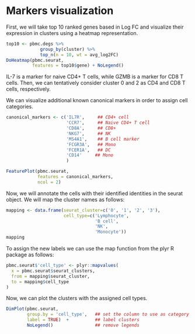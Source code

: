 # Markers visualization


First, we will take top 10 ranked genes based in Log FC and visualize their
expression in clusters using a heatmap representation.


```r
top10 <- pbmc.degs %>% 
             group_by(cluster) %>% 
             top_n(n = 10, wt = avg_log2FC)
DoHeatmap(pbmc.seurat, 
          features = top10$gene) + NoLegend()
```

IL-7 is a marker for naive CD4+ T cells, while GZMB is a marker for CD8 T cells.
Then, we can tentatively consider cluster 0 and 2 as CD4 and CD8 T cells,
respectively. 

We can visualize additional known canonical markers in order to assign cell
categories. 

```r
canonical_markers <- c('IL7R',     ## CD4+ cell
                       'CCR7',     ## Naive CD4+ T cell
                       'CD8A',     ## CD8+
                       'NKG7',     ## NK
                       'MS4A1',    ## B cell marker
                       'FCGR3A',   ## Mono
                       'FCER1A',   ## DC
                       'CD14'     ## Mono
                       )

FeaturePlot(pbmc.seurat, 
            features = canonical_markers,
            ncol = 2)
```

Now, we will annotate the cells with their identified identities in the seurat 
object. We will map the cluster names as follows:


```r
mapping <- data.frame(seurat_cluster=c('0', '1', '2', '3'),
                      cell_type=c('Lymphocyte', 
                                  'B cell', 
                                  'NK',
                                  'Monocyte'))
mapping
```

To assign the new labels we can use the map function from the plyr R package
as follows:


```r
pbmc.seurat$'cell_type' <- plyr::mapvalues(
  x = pbmc.seurat$seurat_clusters,
  from = mapping$seurat_cluster,
  to = mapping$cell_type
)
```


Now, we can plot the clusters with the assigned cell types.


```r
DimPlot(pbmc.seurat, 
        group.by = 'cell_type',   ## set the column to use as category
        label = TRUE)  +          ## label clusters
        NoLegend()                ## remove legends
```



